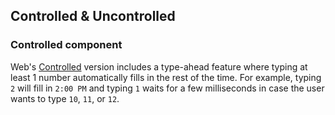 ## Controlled & Uncontrolled

### Controlled component

Web's
[Controlled](../?path=/story/components-forms-and-inputs-inputtime-web--controlled)
version includes a type-ahead feature where typing at least 1 number
automatically fills in the rest of the time. For example, typing `2` will fill
in `2:00 PM` and typing `1` waits for a few milliseconds in case the user wants
to type `10`, `11`, or `12`.
